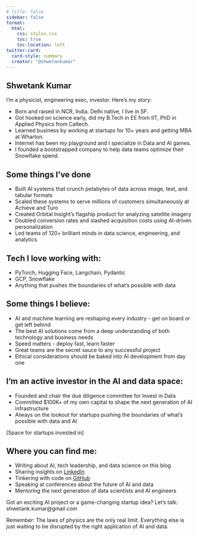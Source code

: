 ```yaml
---
# title: false
sidebar: false
format:
  html:
    css: styles.css
    toc: true
    toc-location: left
twitter-card:
  card-style: summary
  creator: "@shwetankumar"
---
```


<!-- I'm a physicist, engineering exec, investor.

Some things about me:

- Born and brought up in New Delhi, India. I still consider myself a Delhi native
- Went to school at IIT Delhi for EE (B.Tech.), Caltech for Applied Physics (Ph.D.)
- Live in SF and like to spend my time here and in NCR India

Over the years I have done some interesting technical work. Reverse chronologically:

- Created an [ML based risk framework](https://www.sec.gov/Archives/edgar/data/1514587/000119312522005696/d145731ds1.htm) i.e. risk score, to improve cost of risk car sharing marketplace (Turo)
- Conceived and created [geospatial analytics platform](https://orbitalinsight.com/geospatial-technology) (Orbital Insight)
- Founded and was technical editor for the first [universal stylus initiative specification](https://universalstylus.org/) (Intel)
- Architected [forcepad](https://www.synaptics.com/products/touchpad-family/forcepad-product) and palm rejection (Synaptics)
- One of the 2 scientists to build out the quantum computing experiments group. [List](https://scholar.google.com/scholar?hl=en&as_sdt=0%2C5&q=shwetank+kumar+quantum+computing&btnG=&oq=shwetank+kumar+quantum+comp) of publications (IBM) -->

## Shwetank Kumar

I'm a physicist, engineering exec, investor. Here's my story:

* Born and raised in NCR, India. Delhi native, I live in SF.
* Got hooked on science early, did my B.Tech in EE from IIT, PhD in Applied Physics from Caltech.
* Learned business by working at startups for 10+ years and getting MBA at Wharton.
* Internet has been my playground and I specialize in Data and AI games.
* I founded a bootstrapped company to help data teams optimize their Snowflake spend.

## Some things I've done

* Built AI systems that crunch petabytes of data across image, text, and tabular formats
* Scaled these systems to serve millions of customers simultaneously at Achieve and Turo
* Created Orbital Insight's flagship product for analyzing satellite imagery
* Doubled conversion rates and slashed acquisition costs using AI-driven personalization
* Led teams of 120+ brilliant minds in data science, engineering, and analytics

## Tech I love working with:
* PyTorch, Hugging Face, Langchain, Pydantic
* GCP, Snowflake
* Anything that pushes the boundaries of what's possible with data

## Some things I believe:
* AI and machine learning are reshaping every industry - get on board or get left behind
* The best AI solutions come from a deep understanding of both technology and business needs
* Speed matters - deploy fast, learn faster
* Great teams are the secret sauce to any successful project
* Ethical considerations should be baked into AI development from day one

## I'm an active investor in the AI and data space:
* Founded and chair the due diligence committee for Invest in Data
* Committed $100K+ of my own capital to shape the next generation of AI infrastructure
* Always on the lookout for startups pushing the boundaries of what's possible with data and AI

[Space for startups invested in]

## Where you can find me:
* Writing about AI, tech leadership, and data science on this blog
* Sharing insights on [LinkedIn](https://www.linkedin.com/in/shwetankkumar/)
* Tinkering with code on [GitHub](https://github.com/shwetank-kumar)
* Speaking at conferences about the future of AI and data
* Mentoring the next generation of data scientists and AI engineers

Got an exciting AI project or a game-changing startup idea? Let's talk: shwetank.kumar@gmail.com

Remember: The laws of physics are the only real limit. Everything else is just waiting to be disrupted by the right application of AI and data.